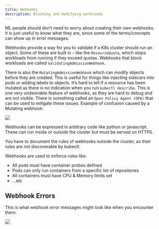 ```yaml
---
title: Webhooks
description: Blocking and modifying workloads
---
```


:::{.callout-tip}
ML people should don't need to worry about creating their own webhooks.  It is just useful to know what they are, since some of the terms/concepts can show up in error messages. 
:::

Webhooks provide a way for you to validate if a K8s cluster should run an object.  Some of these are built in -- like the `ResourceQuota`, which stops workloads from running if they exceed quotas.  Webhooks that block workloads are called `ValidatingAdmissionWebhook`.

There is also the `MutatingAdmissionWebhook` which can modify objects before they are created.  This is useful for things like injecting sidecars into pods or adding labels to objects.  It's hard to tell if a resource has been mutated as there is no indication when you run `kubectl describe`.  This is one very undesirable feature of webhooks, as they are hard to debug and are not visible.  There is something called an `Open Policy Agent (OPA)` that can be used to mitigate these issues.  Example of confusion caused by a Mutating webhook:

![](mutating-webhook.png)

Webhooks can be expressed in arbitrary code like python or javascript. These can run inside or outside the cluster but must be served on HTTPS. 

You have to document the rules of webhooks outside the cluster, as their rules are not discoverable by kubectl. 

Webhooks are used to enforce rules like:

- All pods must have container probes defined
- Pods can only run containers from a specific list of repositories
- All containers must have CPU & Memory limits set
- ...etc


## Webhook Errors

This is what webhook error messages might look like when you encounter them:

![](webhook.png)

